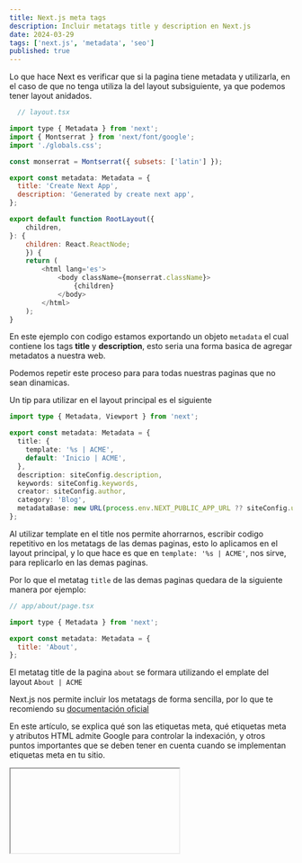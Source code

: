 ```yaml
---
title: Next.js meta tags
description: Incluir metatags title y description en Next.js
date: 2024-03-29
tags: ['next.js', 'metadata', 'seo']
published: true
---
```


Lo que hace Next es verificar que si la pagina tiene metadata y utilizarla, en el caso de que no tenga utiliza la del layout subsiguiente, ya que podemos tener layout anidados.

```js showLineNumbers {9-12}
  // layout.tsx

import type { Metadata } from 'next';
import { Montserrat } from 'next/font/google';
import './globals.css';

const monserrat = Montserrat({ subsets: ['latin'] });

export const metadata: Metadata = {
  title: 'Create Next App',
  description: 'Generated by create next app',
};

export default function RootLayout({
	children,
}: {
	children: React.ReactNode;
	}) {
	return (
		<html lang='es'>
			<body className={monserrat.className}>
				{children}
			</body>
		</html>
	);
}
```

En este ejemplo con codigo estamos exportando un objeto `metadata` el cual contiene los tags **title** y **description**, esto seria una forma basica de agregar metadatos a nuestra web.

Podemos repetir este proceso para para todas nuestras paginas que no sean dinamicas.

Un tip para utilizar en el layout principal es el siguiente

```ts showLineNumbers {5-6}
import type { Metadata, Viewport } from 'next';

export const metadata: Metadata = {
  title: {
    template: '%s | ACME',
    default: 'Inicio | ACME',
  },
  description: siteConfig.description,
  keywords: siteConfig.keywords,
  creator: siteConfig.author,
  category: 'Blog',
  metadataBase: new URL(process.env.NEXT_PUBLIC_APP_URL ?? siteConfig.url),
};
```

Al utilizar template en el title nos permite ahorrarnos, escribir codigo repetitivo en los metatags de las demas paginas, esto lo aplicamos en el layout principal, y lo que hace es que en `template: '%s | ACME'`, nos sirve, para replicarlo en las demas paginas.

Por lo que el metatag `title` de las demas paginas quedara de la siguiente manera por ejemplo:

```js
// app/about/page.tsx

import type { Metadata } from 'next';

export const metadata: Metadata = {
  title: 'About',
};
```

El metatag title de la pagina `about` se formara utilizando el emplate del layout `About | ACME`

Next.js nos permite incluir los metatags de forma sencilla, por lo que te recomiendo su [documentación oficial](https://nextjs.org/docs/app/building-your-application/optimizing/metadata)

En este artículo, se explica qué son las etiquetas meta, qué etiquetas meta y atributos HTML admite Google para controlar la indexación, y otros puntos importantes que se deben tener en cuenta cuando se implementan etiquetas meta en tu sitio.

<Iframe
  videoId='RBTBEfd7z_Y'
  title='How much time should I spend on meta tags, and which ones matter?'
/>
